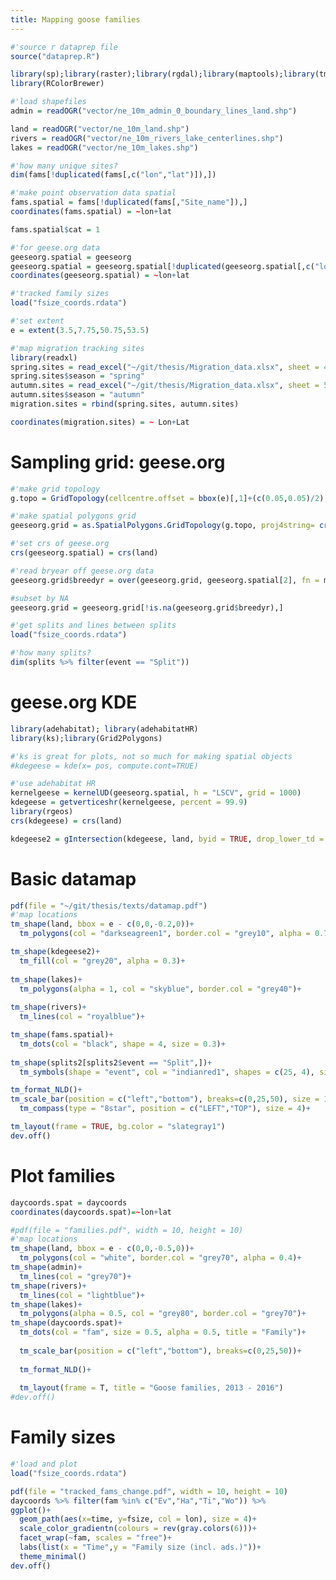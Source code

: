 ```yaml
---
title: Mapping goose families
---
```


```r
#'source r dataprep file
source("dataprep.R")
```

```r
library(sp);library(raster);library(rgdal);library(maptools);library(tmap)
library(RColorBrewer)
```

```r
#'load shapefiles
admin = readOGR("vector/ne_10m_admin_0_boundary_lines_land.shp")

land = readOGR("vector/ne_10m_land.shp")
rivers = readOGR("vector/ne_10m_rivers_lake_centerlines.shp")
lakes = readOGR("vector/ne_10m_lakes.shp")

#'how many unique sites?
dim(fams[!duplicated(fams[,c("lon","lat")]),])

#'make point observation data spatial
fams.spatial = fams[!duplicated(fams[,"Site_name"]),]
coordinates(fams.spatial) = ~lon+lat

fams.spatial$cat = 1

#'for geese.org data
geeseorg.spatial = geeseorg
geeseorg.spatial = geeseorg.spatial[!duplicated(geeseorg.spatial[,c("lon","lat")]),]
coordinates(geeseorg.spatial) = ~lon+lat

#'tracked family sizes
load("fsize_coords.rdata")

#'set extent
e = extent(3.5,7.75,50.75,53.5)
```


```r
#'map migration tracking sites
library(readxl)
spring.sites = read_excel("~/git/thesis/Migration_data.xlsx", sheet = 4)
spring.sites$season = "spring"
autumn.sites = read_excel("~/git/thesis/Migration_data.xlsx", sheet = 5)
autumn.sites$season = "autumn"
migration.sites = rbind(spring.sites, autumn.sites)

coordinates(migration.sites) = ~ Lon+Lat
```

# Sampling grid: geese.org

```r
#'make grid topology
g.topo = GridTopology(cellcentre.offset = bbox(e)[,1]+(c(0.05,0.05)/2), cellsize = c(0.05,0.05), cells.dim = ceiling(diff(t(bbox(e)))/c(0.05,0.05)))

#'make spatial polygons grid
geeseorg.grid = as.SpatialPolygons.GridTopology(g.topo, proj4string= crs(admin))

#'set crs of geese.org
crs(geeseorg.spatial) = crs(land)

#'read bryear off geese.org data
geeseorg.grid$breedyr = over(geeseorg.grid, geeseorg.spatial[2], fn = max)

#subset by NA
geeseorg.grid = geeseorg.grid[!is.na(geeseorg.grid$breedyr),]
```

```r
#'get splits and lines between splits
load("fsize_coords.rdata")

#'how many splits?
dim(splits %>% filter(event == "Split"))
```

# geese.org KDE

```r
library(adehabitat); library(adehabitatHR)
library(ks);library(Grid2Polygons)

#'ks is great for plots, not so much for making spatial objects
#kdegeese = kde(x= pos, compute.cont=TRUE)

#'use adehabitat HR
kernelgeese = kernelUD(geeseorg.spatial, h = "LSCV", grid = 1000)
kdegeese = getverticeshr(kernelgeese, percent = 99.9)
library(rgeos)
crs(kdegeese) = crs(land)

kdegeese2 = gIntersection(kdegeese, land, byid = TRUE, drop_lower_td = TRUE)
```


# Basic datamap

```r
pdf(file = "~/git/thesis/texts/datamap.pdf")
#'map locations
tm_shape(land, bbox = e - c(0,0,-0.2,0))+
  tm_polygons(col = "darkseagreen1", border.col = "grey10", alpha = 0.7)+

tm_shape(kdegeese2)+
  tm_fill(col = "grey20", alpha = 0.3)+
  
tm_shape(lakes)+
  tm_polygons(alpha = 1, col = "skyblue", border.col = "grey40")+
  
tm_shape(rivers)+
  tm_lines(col = "royalblue")+

tm_shape(fams.spatial)+
  tm_dots(col = "black", shape = 4, size = 0.3)+
  
tm_shape(splits2[splits2$event == "Split",])+
  tm_symbols(shape = "event", col = "indianred1", shapes = c(25, 4), size = 0.5, border.col = "grey10", showNA = F, shapeNA = NA, legend.shape.show = F)+

tm_format_NLD()+
tm_scale_bar(position = c("left","bottom"), breaks=c(0,25,50), size = 1)+
  tm_compass(type = "8star", position = c("LEFT","TOP"), size = 4)+

tm_layout(frame = TRUE, bg.color = "slategray1")
dev.off()
```

# Plot families

```r
daycoords.spat = daycoords
coordinates(daycoords.spat)=~lon+lat
```

```r
#pdf(file = "families.pdf", width = 10, height = 10)
#'map locations
tm_shape(land, bbox = e - c(0,0,-0.5,0))+
  tm_polygons(col = "white", border.col = "grey70", alpha = 0.4)+
tm_shape(admin)+
  tm_lines(col = "grey70")+
tm_shape(rivers)+
  tm_lines(col = "lightblue")+
tm_shape(lakes)+
  tm_polygons(alpha = 0.5, col = "grey80", border.col = "grey70")+
tm_shape(daycoords.spat)+
  tm_dots(col = "fam", size = 0.5, alpha = 0.5, title = "Family")+
  
  tm_scale_bar(position = c("left","bottom"), breaks=c(0,25,50))+
  
  tm_format_NLD()+
  
  tm_layout(frame = T, title = "Goose families, 2013 - 2016")
#dev.off()
```

# Family sizes

```r
#'load and plot
load("fsize_coords.rdata")

pdf(file = "tracked_fams_change.pdf", width = 10, height = 10)
daycoords %>% filter(fam %in% c("Ev","Ha","Ti","Wo")) %>%
ggplot()+
  geom_path(aes(x=time, y=fsize, col = lon), size = 4)+
  scale_color_gradientn(colours = rev(gray.colors(6)))+
  facet_wrap(~fam, scales = "free")+
  labs(list(x = "Time",y = "Family size (incl. ads.)"))+
  theme_minimal()
dev.off()
```

